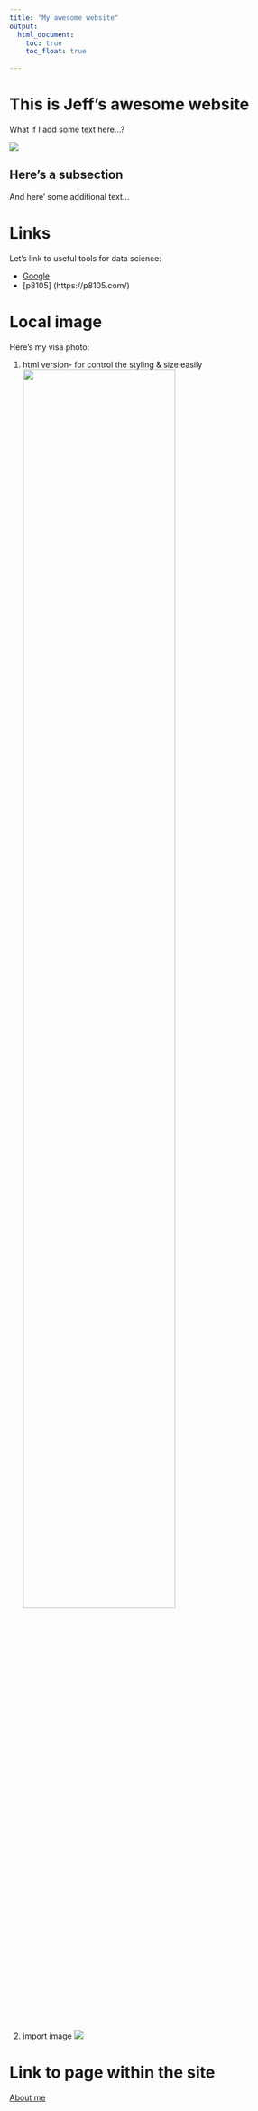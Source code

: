 ```yaml
---
title: "My awesome website"
output: 
  html_document:
    toc: true
    toc_float: true
  
---
```


# This is Jeff's awesome website

What if I add some text here...?

![](https://media.giphy.com/media/drXGoW1iudhKw/giphy.gif)

## Here's a subsection

And here' some additional text...

# Links

Let's link to useful tools for data science:

* [Google](https://www.google.com/)
* [p8105] (https://p8105.com/)

# Local image

Here's my visa photo:

1. html version- for control the styling & size easily
<img src = "images/visa copy.jpg" style="width:75%">

2. import image
![](images/visa copy.jpg)


# Link to page within the site

[About me](About.html)

